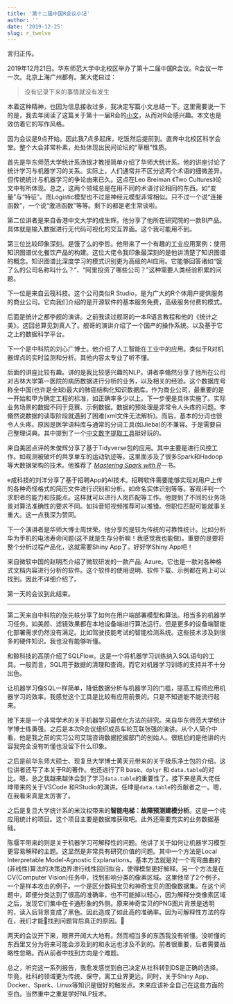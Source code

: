 ```yaml
---
title: '第十二届中国R会议小记'
author: ''
date: '2019-12-25'
slug: r_twelve
---
```



<!---
咳咳，先说点题外话。这个公号搁置很久了。不是因为懒，而是因为微信公众系统之烦。我写个文章需要各种排版。尤其是有代码、图片的文章，极其繁琐复杂。所以有些做好的分析就直接Post在个人网站上了。当然坏处就是阅读量少。不过我相信真正愿意重复我代码的同学是一定会访问我网站的。不然也没有读应用文章的需求。现在我更喜欢分享Notebook的一个平台是Kaggle。代码写好后，直接放在Docker云容器上跑，算力顶呱呱。
--->

言归正传。

2019年12月21日。华东师范大学中北校区举办了第十二届中国R会议。R会议一年一次。北京上海广州都有。某大佬曰过：

>没有记录下来的事情就没有发生

本着这种精神，也因为信息接收过多，我决定写篇小文总结一下。这里需要说一下的是，我去年阅读了这篇关于第十一届R会的[小文](https://mp.weixin.qq.com/s/rQk5l1uChY56Hn1c7KW7Xw)，从而对R会感兴趣。本文也是效仿着它的写作风格。

因为会议是9点开始。因此我7点多起床，吃饭然后提前到。直奔中北校区科学会堂。整个大会非常朴素，处处体现出民间论坛的“草根”性质。

首先是华东师范大学统计系汤银才教授简单介绍了华师大统计系。他的讲座讨论了统计学习与机器学习的关系。实际上，人们通常并不区分这两个术语的细微差异。但传统统计与机器学习的争论由来已久。这点在Leo Breiman 《Two Cultures》论文中有所体现。总之，这两个领域总是在用不同的术语讨论相同的东西。如“变量”与“特征”。而Logistic模型也不过是神经元模型非常相似。只不过一个说“连接函数”，一个说“激活函数”等等。剩下的都是老生常谈啦。

第二位讲者是来自香港中文大学的成生辉。他分享了他所在研究院的一款BI产品。具体就是输入数据进行无代码可视化的交互界面。这个我可能用不到。

第三位比较印象深刻。是饿了么的李哲。他带来了一个有趣的工业应用案例：使用知识图谱优化餐饮产品的构建。这位大佬令我印象最深刻的是他讲清楚了知识图谱的概念。知识图谱比深度学习的模式识别更为高级的AI应用。它能够回答诸如“饿了么的公司名称叫什么？”、“阿里投资了哪些公司？”这种需要人类经验积累的问题。

下一位是来自云筏科技。这个公司类似R Studio，是为广大的R个体用户提供服务的商业公司。它向我们介绍的是开源软件的基本服务免费，高级服务付费的模式。

后面是统计之都李舰的演讲。之前我读过舰哥的一本R语言教程和他的《统计之美》。这回总算见到真人了。舰哥的演讲介绍了一个国产的操作系统。以及基于它之上的数据科学平台。

下一个是中科院的刘心广博士。他介绍了人工智能在工业中的应用。类似于R对机器焊点的实时监测和分析。其他内容太专业了听不懂。

后面的讲座比较有趣。讲的是我比较感兴趣的NLP。讲者李翛然分享了他所在公司对吉林大学第一医院的病历数据进行分析的业务，以及相关的经验。这个数据库号称全中国(也许是全球)最大的肺癌结构化知识数据库。作为商业公司，最重要的是一开始和甲方确定工程的标准，如正确率多少以上。下一步便是具体实施了。实际业务场景的数据不同于竞赛、示例数据。数据的预处理是非常令人头疼的问题。李翛然说数据的读取阶段就遇到了困难(xml文件无法解析)。而后，基本的分词也很令人头疼。原因是医学语料库与通常的分词工具(如Jieba)的不兼容。于是需要自己整理词典。其中提到了一个[中文数字提取工具](https://github.com/Wall-ee/chinese2digits)挺好玩的。

来自美团点评的朱俊辉分享了基于Tidyverse包的应用。其中主要是进行风控工作。如观测被破坏的共享单车的运动轨迹等。这里面涉及了很多Spark和Hadoop等大数据架构的技术。他推荐了 [*Mastering Spark with R* ](https://therinspark.com/)一书。

e成科技的刘洋分享了基于招聘App的AI技术。招聘软件需要能够实现对用户上传的各种奇怪格式的简历文件进行识别和分析。如命名实体识别等等。客观评判一个求职者的能力和技能点。这样就可以进行人岗匹配等工作。他提到了不同的业务场景对算法准确性的要求不同。如抖音短视频推荐可以推错。但职位匹配可能就事关重大。这一点我深为赞同。

下一个演讲者是华师大博士周世荣。他分享的是较为传统的可靠性统计。比如分析华为手机的电池寿命问题(这不就是生存分析嘛！我感觉我也能做)。重要的是要将整个分析过程产品化，这就需要Shiny App了。好好学Shiny App吧！


来自微软中国的赵明杰介绍了微软研发的一款产品: Azure。它也是一款对各种格式文档内容进行分析的软件。这个软件的使用说明、软件下载、示例都在网上可以找到。因此不详细介绍了。

第一天的会议到此结束。


---

第二天来自中科院的张先轶分享了如何在用户端部署模型和算法。相当多的机器学习任务。如美颜、滤镜效果都在本地设备端进行算法运行。但是更多的设备端智能化部署需求仍然没有满足。比如驾驶技能考试的智能检测系统。这些技术涉及到很多的硬件知识。我也没有能够听懂。

和鲸科技的高朋介绍了SQLFlow。这是一个将机器学习训练纳入SQL语句的工具。一般而言，SQL用于数据的清理和查询。而它对机器学习训练的支持并不十分出色。

让机器学习像SQL一样简单，降低数据分析与机器学习的门槛，提高工程师应用机器学习的效率。我感觉这个工具是比较有应用前景的。只是不知道能不能流行起来。

接下来是一个非常学术的关于机器学习最优化方法的研究。来自华东师范大学统计学博士练勇强。之后是本次R会议组织成员车轮互联张强的演讲。从个人简介中看，他是我之前的实习公司艾瑞咨询数据挖掘部门的创始人。很尴尬的是他讲的内容我完全没有听懂也没留下什么印象。

之后是前华东师大硕士、现复旦大学博士黄天元带来的关于极乐净土包的介绍。这位讲者还写了本关于R的著作。他还进行了R base、`dplyr` 和 `data.table`的对比。嗯，总之我越来越体会到了学习`data.table`的重要性了。接下来是真大佬任坤带来的关于VSCode 和RStudio的演讲。任坤是`data.table`的贡献者之一。嗯，在我看来真是太厉害了。

之后是复旦大学统计系的米汶权带来的**智能电梯：故障预测建模分析**。这是一个纯应用统计的项目。这个项目主要是数据难获取吧。此外还需要充实的业务数据基础。

陈堰平带来的则是关于机器学习可解释性的问题。他讲了关于如何让机器学习模型更容易解释的主题。这显然是非常具有研究价值的问题。其中一个方法是Local Interpretable Model-Agnostic Explanations。基本方法就是对一个弯弯曲曲的(非线性)算法的决策边界进行线性回归拟合，使得模型更好解释。另一个方法是在CV(Computer Vision)任务中，找到影响分类的像素区域。这里他举了2个例子。一个是样本攻击的例子。一个是区分数码宝贝和神奇宝贝的图像数据集。在这个问题中，即便分类达到了很高的准确率，也不可能掉以轻心，因为解释分类像素区域之后，发现它们集中在卡通形象的外侧。原来神奇宝贝的PNG图片背景是透明的，读入后背景变成了黑色。因此造成了如此高的准确率。因为可解释性方法的存在，我们才能找到问题背后真正的原因。

两天的会议开下来，眼界开阔大大地有。然而相当多的东西我没有听懂。没听懂的东西里又分为将来可能会涉及到的和永远也涉及不到的。前者很重要，后者需要战略性忽略。而从前者中找到方向是个难题。

总之，听完这一系列报告，我愈发感觉到自己决定从社科转到DS是正确的选择。毕竟，社科的领域更为传统、保守，离工业界更远。同时，关于Shiny App、Docker、Spark、Linux等知识是很好的触发点。未来应该补全自己在这些方面的空白。当然重中之重是学好NLP技术。







